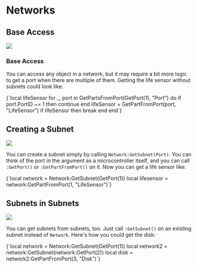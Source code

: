 
# Networks

## Base Access

<div style={{ display: "flex", alignItems: "top", gap: "1rem" }}>
	<img
		src="/Pilot.lua-Luau-LSP/image/network/first.png"
		style={{
			width: "min(500px, 40%)",
			height: undefined,
			aspectRatio: 51 / 43,
		}}
	/>
	<div>
		<h3>Base Access</h3>
		<p>
			You can access any object in a network, but it may require a bit more
			logic to get a port when there are multiple of them. Getting the life
			sensor without subnets could look like:
		</p>
		<CodeBlock language="lua">
			{`local lifeSensor
for _, port in GetPartsFromPort(GetPort(1), "Port") do
		if port.PortID ~= 1 then continue end
		lifeSensor = GetPartFromPort(port, "LifeSensor")
		if lifeSensor then break end
end`}
		</CodeBlock>
	</div>
</div>

## Creating a Subnet

<div style={{ display: "flex", alignItems: "top", gap: "1rem" }}>
	<img
		src="/Pilot.lua-Luau-LSP/image/network/second.png"
		style={{
			width: "min(500px, 40%)",
			height: undefined,
			aspectRatio: 51 / 43,
		}}
	/>
	<div>
		<p>
			You can create a subnet simply by calling
			<code>Network:GetSubnet(Port)</code>. You can think of the port in the argument
			as a microcontroller itself, and you can call
			<code>:GetPort()</code> or <code>:GetPartFromPort()</code> on it. Now you
			can get a life sensor like:
		</p>
		<CodeBlock language="lua">
			{`local network = Network:GetSubnet(GetPort(1))
local lifesensor = network:GetPartFromPort(1, "LifeSensor")`}
		</CodeBlock>
	</div>
</div>

## Subnets in Subnets

<div style={{ display: "flex", alignItems: "top", gap: "1rem" }}>
	<img
		src="/Pilot.lua-Luau-LSP/image/network/third.png"
		style={{
			width: "min(500px, 40%)",
			height: undefined,
			aspectRatio: 51 / 43,
		}}
	/>
	<div>
		<p>
			You can get subnets from subnets, too. Just call <code>:GetSubnet()</code>
			on an existing subnet instead of <code>Network</code>. Here's how you could
			get the disk:
		</p>
		<CodeBlock language="lua">
			{`local network = Network:GetSubnet(GetPort(1))
local network2 = network:GetSubnet(network:GetPort(2))
local disk = network2:GetPartFromPort(3, "Disk")`}
		</CodeBlock>
	</div>
</div>
